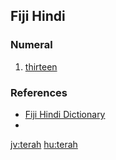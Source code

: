 {{also|Terah}}
==Fiji Hindi==

===Numeral===
{{head|hif|numeral}}

# {{label|hif|cardinal}} [[thirteen]]

===References===
* [http://web.archive.org/20080308065956/www.geocities.com/fijihindi/FijiHindiEnglishDict.htm#t Fiji Hindi Dictionary]
* {{reference-book|last=Siegel|first=Jeff|authorlink= |coauthors= |year=1977|title=Say it in Fiji Hindi|publisher=Pacific Publications|location=Australia|pages=p.28|id=ISBN: 085807026X}}

[[jv:terah]]
[[hu:terah]]